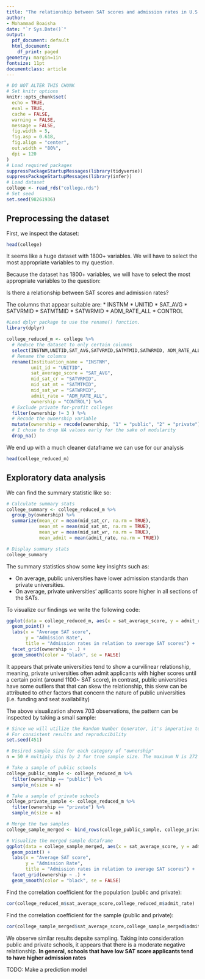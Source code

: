 ```yaml
---
title: "The relationship between SAT scores and admission rates in U.S. colleges"
author:
- Mohammad Boaisha
date: "`r Sys.Date()`"
output:
  pdf_document: default
  html_document:
    df_print: paged
geometry: margin=1in
fontsize: 11pt
documentclass: article
---
```


```r
# DO NOT ALTER THIS CHUNK
# Set knitr options
knitr::opts_chunk$set(
  echo = TRUE,
  eval = TRUE,
  cache = FALSE,
  warning = FALSE,
  message = FALSE,
  fig.width = 5,
  fig.asp = 0.618,
  fig.align = "center",
  out.width = "80%",
  dpi = 120
)
# Load required packages
suppressPackageStartupMessages(library(tidyverse))
suppressPackageStartupMessages(library(infer))
# Load dataset
college <- read_rds("college.rds")
# Set seed
set.seed(98261936)
```

## Preprocessing the dataset
First, we inspect the dataset:
```r
head(college)
```

It seems like a huge dataset with 1800+ variables. We will have to select the most appropriate variables to my question.


Because the dataset has 1800+ variables, we will have to select the most appropriate variables to the question:

Is there a relationship between SAT scores and admission rates?

The columns that appear suitable are:
* INSTNM
* UNITID
* SAT_AVG
* SATVRMID 
* SATMTMID 
* SATWRMID 
* ADM_RATE_ALL 
* CONTROL

```r
#Load dplyr package to use the rename() function.
library(dplyr)

college_reduced_m <- college %>% 
  # Reduce the dataset to only certain columns
  select(INSTNM,UNITID,SAT_AVG,SATVRMID,SATMTMID,SATWRMID, ADM_RATE_ALL,CONTROL) %>%
  # Rename the columns
  rename(Instituation_name = "INSTNM",
         unit_id = "UNITID",
         sat_average_score = "SAT_AVG",
         mid_sat_cr = "SATVRMID",
         mid_sat_mt = "SATMTMID",
         mid_sat_wr = "SATWRMID",
         admit_rate = "ADM_RATE_ALL",
         ownership = "CONTROL") %>%
  # Exclude private for-profit colleges
  filter(ownership != 3 ) %>%
  # Recode the ownership variable
  mutate(ownership = recode(ownership, "1" = "public", "2" = "private")) %>%
  # I chose to drop NA values early for the sake of modularity
  drop_na()


```

We end up with a much cleaner dataframe we can use for our analysis

```r
head(college_reduced_m)
```
## Exploratory data analysis

We can find the summary statistic like so:
```r
# Calculate summary stats
college_summary <- college_reduced_m %>%
  group_by(ownership) %>%
  summarize(mean_cr = mean(mid_sat_cr, na.rm = TRUE),
            mean_mt = mean(mid_sat_mt, na.rm = TRUE),
            mean_wr = mean(mid_sat_wr, na.rm = TRUE),
            mean_admit = mean(admit_rate, na.rm = TRUE))

# Display summary stats
college_summary

```

The summary statistics show some key insights such as:

* On average, public universities have lower admission standards than private universities.
* On average, private universities' apllicants score higher in all sections of the SATs.

To visualize our findings we write the following code: 

```r
ggplot(data = college_reduced_m, aes(x = sat_average_score, y = admit_rate, color = ownership)) +
  geom_point() +
  labs(x = "Average SAT score",
       y = "Admission Rate",
       title = "Admission rates in relation to average SAT scores") +
  facet_grid(ownership ~ .) +
  geom_smooth(color = "black", se = FALSE)
```
It appears that private universities tend to show a curvilinear relationship, meaning, private universities often admit applicants with higher scores until a certain point (around 1100~ SAT score), in contrast, public universities have some outliers that that can skew the relationship, this skew can be attributed to other factors that concern the nature of public universities (i.e. funding and seat availability)


The above visualization shows 703 observations, the pattern can be inspected by taking a small sample:

```r

# Since we will utilize the Random Number Generator, it's imperative to set a seed ID
# For consistent results and reproducibility
set.seed(451)

# Desired sample size for each category of "ownership"
n = 50 # multiply this by 2 for true sample size. The maximum N is 272

# Take a sample of public schools
college_public_sample <- college_reduced_m %>%
  filter(ownership == "public") %>%
  sample_n(size = n)

# Take a sample of private schools
college_private_sample <- college_reduced_m %>%
  filter(ownership == "private") %>%
  sample_n(size = n)

# Merge the two samples
college_sample_merged <- bind_rows(college_public_sample, college_private_sample)

# Visualize the merged sample dataframe
ggplot(data = college_sample_merged, aes(x = sat_average_score, y = admit_rate, color = ownership)) +
  geom_point() +
  labs(x = "Average SAT score",
       y = "Admission Rate",
       title = "Admission rates in relation to average SAT scores") +
  facet_grid(ownership ~ .) +
  geom_smooth(color = "black", se = FALSE)

```

Find the correlation coefficient for the population (public and private):
```r
cor(college_reduced_m$sat_average_score,college_reduced_m$admit_rate)
```

Find the correlation coefficient for the sample (public and private):
```r
cor(college_sample_merged$sat_average_score,college_sample_merged$admit_rate)
```

We observe similar results depsite sampling. Taking into consideration public and private schools, it appears that there is a moderate negative relationship. **In general, schools that have low SAT score applicants tend to have higher admission rates**

TODO: Make a prediction model